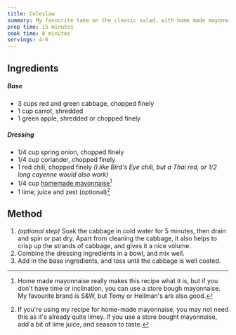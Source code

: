 ```yaml
---
title: Coleslaw
summary: My favourite take on the classic salad, with home made mayonnaise
prep time: 15 minutes
cook time: 0 minutes
servings: 4-6
---
```


## Ingredients

##### Base

- 3 cups red and green cabbage, chopped finely
- 1 cup carrot, shredded
- 1 green apple, shredded or chopped finely

##### Dressing

- 1/4 cup spring onion, chopped finely
- 1/4 cup coriander, chopped finely
- 1 red chili, chopped finely _(I like Bird's Eye chili, but a Thai red, or 1/2 long cayenne would also work)_
- 1/4 cup [homemade mayonnaise](/recipes/mayonnaise)[^mayo-sub]
- 1 lime, juice and zest (optional)[^lime]

## Method

1. _(optional step)_ Soak the cabbage in cold water for 5 minutes, then drain and spin or pat dry. Apart from cleaning the cabbage, it also helps to crisp up the strands of cabbage, and gives it a nice volume.
2. Combine the dressing ingredients in a bowl, and mix well.
3. Add in the base ingredients, and toss until the cabbage is well coated.

[^mayo-sub]: Home made mayonnaise really makes this recipe what it is, but if you don't have time or inclination, you can use a store bough mayonnaise. My favourite brand is S&W, but Tomy or Hellman's are also good.

[^lime]: If you're using my recipe for home-made mayonnaise, you may not need this as it's already quite limey. If you use a store bought mayonnaise, add a bit of lime juice, and season to taste.
